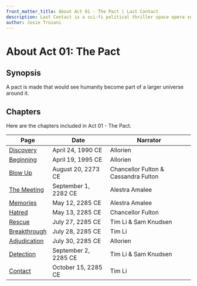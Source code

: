 ```yaml
---
front_matter_title: About Act 01 - The Pact | Last Contact
description: Last Contact is a sci-fi political thriller space opera set in the 23rd and 24th centuries. Act 01 - The Pact sees A pact being made that would see humanity become part of a larger universe around it.
author: Josie Troiani
---
```

# About Act 01: The Pact

## Synopsis

A pact is made that would see humanity become part of a larger universe around it.

## Chapters

Here are the chapters included in Act 01 - The Pact.

| Page | Date | Narrator |
| --------------- | ------------ | ----- |
| [Discovery](/lastcontact/thepact/discovery) | April 24, 1990 CE | Allorien |
| [Beginning](/lastcontact/thepact/beginning) | April 19, 1995 CE | Allorien |
| [Blow Up](/lastcontact/thepact/blowup) | August 20, 2273 CE | Chancellor Fulton & Cassandra Fulton |
| [The Meeting](/lastcontact/thepact/themeeting) | September 1, 2282 CE | Alestra Amalee |
| [Memories](/lastcontact/thepact/memories) | May 12, 2285 CE | Alestra Amalee |
| [Hatred](/lastcontact/thepact/hatred) | May 13, 2285 CE | Chancellor Fulton |
| [Rescue](/lastcontact/thepact/rescue) | July 27, 2285 CE | Tim Li & Sam Knudsen |
| [Breakthrough](/lastcontact/thepact/breakthrough) | July 28, 2285 CE | Tim Li |
| [Adjudication](/lastcontact/thepact/adjudication) | July 30, 2285 CE | Allorien |
| [Detection](/lastcontact/thepact/detection) | September 2, 2285 CE | Tim Li & Sam Knudsen |
| [Contact](/lastcontact/thepact/contact) | October 15, 2285 CE | Tim Li |
